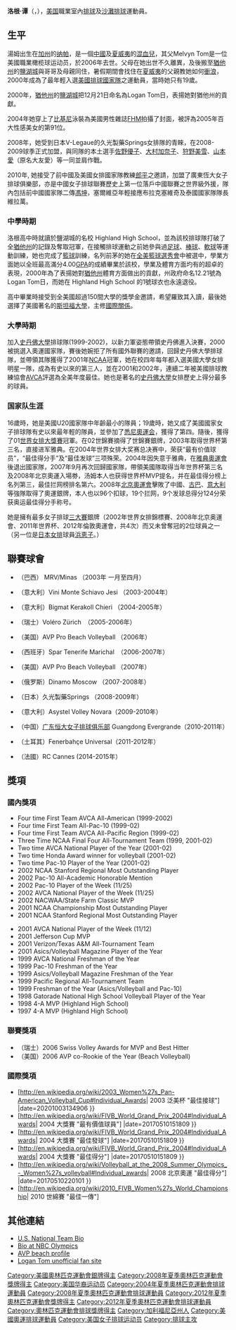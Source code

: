 {{multiple issues|
{{Copyedit translation|time=2019-01-10T07:30:38+00:00}}
{{blpunsourced|time=2019-01-10T07:30:38+00:00}}
{{roughtranslation|time=2019-01-10T07:30:38+00:00}}
}}
{{NoteTA|G1=NBA
|T=zh-hans:洛根·汤姆;zh-tw:羅根·谭;zh-hk:洛根·谭
|1=zh-hans:洛根·汤姆;zh-tw:羅根·谭;zh-hk:洛根·谭
}}
{{Infobox 排球選手
|name = 洛根·汤姆
|image = Logan Tom 2.jpg
|fullname = Logan Maile Lei Tom
|birth_date = {{Birth date and age|1981|5|25|fd=y}}
|birth_place = {{USA}}[[加利福尼亚|加利福尼亚]][[纳帕|纳帕]]
|height = {{height|m=1.86}} 
|position = 主攻
| nationalyears = 2000－2012
| nationalteam = {{flagicon|USA}} [[美國|美國]]
| medaltemplates =
{{MedalSport | 女子[[排球|排球]]}}
{{MedalCountry|{{USA}}}}
{{MedalCompetition|[[奧林匹克運動會|奧林匹克運動會]]}}
{{MedalSilver| [[2008年夏季奧林匹克運動會|2008年 北京]] | [[2008年夏季奧林匹克運動會排球比賽|女子]]}}
{{MedalSilver| [[2012年夏季奧林匹克運動會|2012年 倫敦]] | [[2008年夏季奧林匹克運動會排球比賽|女子]]}}
{{MedalCompetition|[[世界排球錦標賽|世界排球錦標賽]]}}
{{MedalSilver| [[2002年世界排球锦标赛|2002年 德國]] | [[2002年世界排球锦标赛|女子]]}}
{{MedalCompetition|[[世界盃排球赛|世界盃排球赛]]}}
{{MedalBronze| [[2003年世界盃排球赛|2003年 日本]] | [[2003年世界盃排球赛|女子]]}}
{{MedalBronze| [[2007年世界盃排球赛|2007年 日本]] | [[2007年世界盃排球赛|女子]]}}
{{MedalSilver| [[2011年世界盃排球赛|2011年 日本]] | [[2011年世界盃排球赛|女子]]}}
{{MedalCompetition|[[Volleyball_Grand_Prix|世界女排大獎賽]]}}
{{MedalGold| [[FIVB_World_Grand_Prix_2001|2001 澳門]]|}}
{{MedalBronze| [[FIVB_World_Grand_Prix_2003|2003 安德里亞]]|}}
{{MedalBronze| [[FIVB_World_Grand_Prix_2004|2004 勒佐卡拉布里亞]]|}}
{{MedalGold| [[FIVB_World_Grand_Prix_2010|2010 寧波]]|}}
}}
'''洛根·谭'''（{{lang-en|Logan Maile Lei Tom}}，{{bd|1981年|5月25日|||Tom}}），[[美国|美国]]職業室內[[排球|排球]]及[[沙灘排球|沙灘排球]]運動員。

== 生平 ==
湯姆出生在[[加州|加州]]的[[纳帕|纳帕]]，是一個[[中國|中國]]及[[夏威夷|夏威夷]]的[[混血兒|混血兒]]，其父Melvyn Tom是一位美國職業橄榄球运动员，於2006年去世。父母在她出世不久離異，及後搬至[[猶他州|猶他州]]的[[鹽湖城|鹽湖城]]與哥哥及母親同住，暑假期間會找住在[[夏威夷|夏威夷]]的父親教她如何[[衝浪|衝浪]]，2000年成為了最年輕入選[[美國排球國家隊|美國排球國家隊]]之運動員，當時她只有19歲。

2000年，[[猶他州|猶他州]]的[[鹽湖城|鹽湖城]]把12月21日命名為Logan Tom日，表揚她對猶他州的貢獻。

2004年她穿上了[[比基尼泳衣|比基尼]]泳裝為美國男性雜誌[[FHM|FHM]]拍攝了封面，被評為2005年百大性感美女的第91位。

2008年，她受到日本V-Legaue的久光製藥Springs女排隊的青睞，在2008-2009球季正式加盟，與同隊的本土選手[[佐野優子|佐野優子]]、[[大村加奈子|大村加奈子]]、[[狩野美雪|狩野美雪]]、[[山本愛|山本愛]]（原名大友愛）等一同並肩作戰。

2010年, 她接受了前中國及美國女排國家隊教練[[郎平|郎平]]之邀請，加盟了廣東恆大女子排球俱樂部，亦是中國女子排球聯賽歷史上第一位落戶中國聯賽之世界級外援，隊內包括前中國國家隊二傳[[馮坤|馮坤]]，塞爾維亞年輕接應布拉克塞維奇及泰國國家隊隊長維拉萬。

=== 中學時期 ===
洛根高中時就讀於鹽湖城的名校 Highland High School，並為該校排球隊打破了全[[猶他州|猶他州]]的記錄及奪取冠軍，在接觸排球運動之前她參與過[[足球|足球]]、[[棒球|棒球]]、[[軟球|軟球]]等運動訓練，她也完成了[[籃球|籃球]]訓練，名列前茅的她在[[全美籃球選秀會|全美籃球選秀會]]中被選中，學業方面她以全班最高滿分4.00[[GPA|GPA]]的成績畢業於該校，學業及體育方面圴有的超卓的表現，2000年為了表揚她對[[猶他州|猶他州]]體育方面做出的貢獻，州政府命名12.21號為Logan Tom日，而她在 Highland High School 的1號球衣也永遠退役。

高中畢業時接受到全美國超過150間大學的獎學金邀請，希望羅致其入讀，最後她選擇了美國著名的[[斯坦福大學|斯坦福大學]]，主修[[國際關係|國際關係]]。

=== 大學時期 ===
加入[[史丹佛大學|史丹佛大學]]排球隊(1999-2002)，以新力軍姿態帶領史丹佛進入決賽，2000被挑選入奧運國家隊，賽後她婉拒了所有國外聯賽的邀請，回歸史丹佛大學排球隊，並帶領其隊獲得了2001年[[NCAA|NCAA]]冠軍，她在校四年每年都入選美國大學女排明星一隊，成為有史以來的第三人，並在2001和2002年，連續二年被美國排球教練協會[[AVCA|AVCA]]評選為全美年度最佳。她也是著名的[[史丹佛大學|史丹佛大學]]女排歷史上得分最多的球員。

=== 国家队生涯 ===
16歲時，她是美國U20國家隊中年齡最小的隊員；19歲時，她又成了美國國家女子排球隊有史以來最年輕的隊員，並參加了[[悉尼奧運会|悉尼奧運会]]，獲得了第四。隨後，獲得了01[[世界女排大獎賽|世界女排大獎賽]]冠軍。在02世錦賽摘得了世錦賽銀牌，2003年取得世界杯第三名，直接进军雅典。在2004年世界女排大奖赛总决赛中，荣获“最有价值球员”，“最佳得分手”及“最佳发球”三项殊荣。2004年因失意于雅典，在[[2004年夏季奥林匹克运动会|雅典奧運會]]後退出國家隊，2007年9月再次回歸國家隊，帶領美國隊取得当年世界杯第三名及2008年北京奧運入場劵，汤姆本人也获得世界杯MVP提名，并在最佳得分榜上名列第三，最佳拦网榜排名第六。2008年[[2008年夏季奥林匹克运动会|北京奧運會]]擊敗了中國、[[古巴|古巴]]、[[意大利|意大利]]等強隊取得了奧運銀牌，本人也以96个扣球，19个拦网，9个发球总得分124分荣获奥运最佳得分手称号。

她是擁有最多女子排球[[三大賽|三大賽]]銀牌（2002年世界女排錦標賽、2008年北京奥運會、2011年世界杯、2012年倫敦奧運會，共4次）而又未曾奪冠的2位球員之一（另一位是[[日本女排|日本女排]]球員[[浜恵子|浜恵子]]。）

== 聯賽球會==
* {{flagicon|BRA}}（巴西） MRV/Minas （2003年 一月至四月）
*{{flagicon|ITA}} （意大利）Vini Monte Schiavo Jesi （2003-2004年） 
*{{flagicon|ITA}} （意大利）Bigmat Kerakoll Chieri （2004-2005年）
* {{flagicon|SUI}}（瑞士）Voléro Zürich　（2005-2006年）
*{{flagicon|USA}} （美国）AVP Pro Beach Volleyball （2006年）
* {{flagicon|ESP}}（西班牙）Spar Tenerife Marichal　（2006-2007年）
*{{flagicon|USA}} （美国）AVP Pro Beach Volleyball （2007年）
*{{flagicon|RUS}} （俄罗斯）Dinamo Moscow （2007-2008年） 
*{{flagicon|JPN}}（日本）久光製藥Springs （2008-2009年）
* {{flagicon|ITA}} （意大利）Asystel Volley Novara（2009-2010年）
* {{flagicon|CHN}} （中国）[[广东恒大女子排球俱乐部|广东恒大女子排球俱乐部]] Guangdong Evergrande（2010-2011年）
* {{flagicon|TUR}}（土耳其）Fenerbahçe Universal（2011-2012年）
* {{flagicon|FRA}}（法國）RC Cannes (2014-2015年）

== 獎項 ==
=== 國內獎項 ===
{{col-start}}
{{col-1-of-2}}
*Four time First Team AVCA All-American (1999-2002)
*Four time First Team All-Pac-10 (1999-02)
*Four time First Team AVCA All-Pacific Region (1999-02)
*Three Time NCAA Final Four All-Tournament Team (1999, 2001-02)
*Two time AVCA National Player of the Year (2001-02)
*Two time Honda Award winner for volleyball (2001-02)
*Two time Pac-10 Player of the Year (2001-02)
*2002 NCAA Stanford Regional Most Outstanding Player
*2002 Pac-10 All-Academic Honorable Mention
*2002 Pac-10 Player of the Week (11/25)
*2002 AVCA National Player of the Week (11/25)
*2002 NACWAA/State Farm Classic MVP
*2001 NCAA Championship Most Outstanding Player
*2001 NCAA Stanford Regional Most Outstanding Player
{{col-2-of-2}}
*2001 AVCA National Player of the Week (11/12)
*2001 Jefferson Cup MVP
*2001 Verizon/Texas A&M All-Tournament Team
*2001 Asics/Volleyball Magazine Player of the Year
*1999 AVCA National Freshman of the Year
*1999 Pac-10 Freshman of the Year
*1999 Asics/Volleyball Magazine Freshman of the Year
*1999 Pacific Regional All-Tournament Team
*1999 Freshman of the Year (Asics/Volleyball and Pac-10)
*1998 Gatorade National High School Volleyball Player of the Year
*1998 4-A MVP (Highland High School) 
*1997 4-A MVP (Highland High School) 
{{col-end}}

=== 聯賽獎項 ===
* （瑞士）2006  Swiss Volley Awards for MVP and Best Hitter 
* （美国）2006  AVP co-Rookie of the Year (Beach Volleyball)

=== 國際獎項 ===
* [http://en.wikipedia.org/wiki/2003_Women%27s_Pan-American_Volleyball_Cup#Individual_Awards| 2003 泛美杯 "最佳接球"] {{Wayback|url=http://en.wikipedia.org/wiki/2003_Women%27s_Pan-American_Volleyball_Cup#Individual_Awards{{!}} |date=20201003134906 }}
* [http://en.wikipedia.org/wiki/FIVB_World_Grand_Prix_2004#Individual_Awards| 2004 大獎賽 "最有價值球員"] {{Wayback|url=http://en.wikipedia.org/wiki/FIVB_World_Grand_Prix_2004#Individual_Awards{{!}} |date=20170510151809 }}
* [http://en.wikipedia.org/wiki/FIVB_World_Grand_Prix_2004#Individual_Awards| 2004 大獎賽 "最佳發球"] {{Wayback|url=http://en.wikipedia.org/wiki/FIVB_World_Grand_Prix_2004#Individual_Awards{{!}} |date=20170510151809 }}
* [http://en.wikipedia.org/wiki/FIVB_World_Grand_Prix_2004#Individual_Awards| 2004 大獎賽 "最佳得分"] {{Wayback|url=http://en.wikipedia.org/wiki/FIVB_World_Grand_Prix_2004#Individual_Awards{{!}} |date=20170510151809 }}
* [http://en.wikipedia.org/wiki/Volleyball_at_the_2008_Summer_Olympics_-_Women%27s_volleyball#Individual_awards| 2008 北京奧運 "最佳得分"] {{Wayback|url=http://en.wikipedia.org/wiki/Volleyball_at_the_2008_Summer_Olympics_-_Women%27s_volleyball#Individual_awards{{!}} |date=20170510220101 }}
* [http://en.wikipedia.org/wiki/2010_FIVB_Women%27s_World_Championship| 2010 世綿賽 "最佳一傳"]

==其他連結==
*[http://www.usavolleyball.org/athlete/athlete/1524 U.S. National Team Bio] {{Wayback|url=http://www.usavolleyball.org/athlete/athlete/1524 |date=20090827080748 }}
*[http://www.nbcolympics.com/athletes/athlete=1082/bio/index.html Bio at NBC Olympics] {{Wayback|url=http://www.nbcolympics.com/athletes/athlete=1082/bio/index.html |date=20091103040109 }}
*[https://web.archive.org/web/20080328021904/http://www.bvbinfo.com/player.asp?ID=7388 AVP beach profile]
*[https://web.archive.org/web/20060803133835/http://logantom.info/ Logan Tom unofficial fan site]

{{DEFAULTSORT:Tom, Logan}}
[[Category:美國奧林匹克運動會銀牌得主|Category:美國奧林匹克運動會銀牌得主]]
[[Category:2008年夏季奧林匹克運動會獎牌得主|Category:2008年夏季奧林匹克運動會獎牌得主]]
[[Category:美国华裔运动员|Category:美国华裔运动员]]
[[Category:2004年夏季奧林匹克運動會排球運動員|Category:2004年夏季奧林匹克運動會排球運動員]]
[[Category:2008年夏季奧林匹克運動會排球運動員|Category:2008年夏季奧林匹克運動會排球運動員]]
[[Category:2012年夏季奧林匹克運動會獎牌得主|Category:2012年夏季奧林匹克運動會獎牌得主]]
[[Category:2012年夏季奧林匹克運動會排球運動員|Category:2012年夏季奧林匹克運動會排球運動員]]
[[Category:奧林匹克運動會排球獎牌得主|Category:奧林匹克運動會排球獎牌得主]]
[[Category:加利福尼亞州人|Category:加利福尼亞州人]]
[[Category:美國奧運排球運動員|Category:美國奧運排球運動員]]
[[Category:美国女子排球运动员|Category:美国女子排球运动员]]
[[Category:排球主攻|Category:排球主攻]]